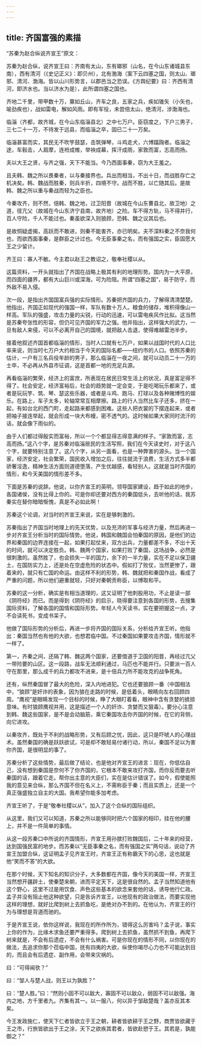 ```yaml
---
---
---
```

title: 齐国富强的素描
---




“苏秦为赵合纵说齐宣王”原文：

苏秦为赵合纵，说齐宣王曰：齐南有太山，东有瑯邪（山名，在今山东诸城县东南），西有清河（《史记正义》：即贝州），北有渤海（案下云四塞之国，则太山、瑯邪、清河、渤海。皆以山川形势言，以郡邑当之恐误。《方舆纪要》曰：齐西有清河，即济水也。当以济水为是），此所谓四塞之国也。

齐地二千里，带甲数十万，粟如丘山，齐车之良，五家之兵，疾如锥矢（小矢也，喻劲疾也），战如雷电，解如风雨。即有军役，未尝倍太山，绝清河，涉渤海也。

临淄（齐都，故齐城，在今山东临淄县北）之中七万户。臣窃度之，下户三男子，三七二十一万，不待发于远县，而临淄之卒，固已二十一万矣。

临淄甚富而实，其民无不吹竽鼓瑟，击筑弹琴，斗鸡走犬，六博蹹踘者。临淄之途，车毂击，人肩摩，连袵成帷，举袂成幕，挥汗成雨，家敦而富，志高而扬。

夫以大王之贤，与齐之强，天下不能当。今乃西面事秦，窃为大王羞之。

且夫韩、魏之所以畏秦者，以与秦接界也。兵出而相当，不出十日，而战胜存亡之机决矣。韩、魏战而胜秦，则兵半折，四境不守。战而不胜，以亡随其后。是故韩、魏之所以重与秦战而轻为之臣也。

今秦攻齐，则不然，倍韩、魏之地，过卫阳晋（故城在今山东曹县北，故卫地）之道，径亢父（故城在今山东济宁县南，故齐地）之险。车不得方轨，马不得并行，百人守险，千人不能过也。秦虽欲深入则狼顾，恐韩、魏之议其后也。

是故恫疑虚揭，高跃而不敢进，则秦不能害齐，亦已明矣。夫不深料秦之不奈我何也，而欲西面事秦，是群臣之计过也。今无臣事秦之名，而有强国之实，臣固愿大王之少留计。

齐王曰：寡人不敏。今主君以赵王之教诏之，敬奉社稷以从。

这篇资料，一开头就指出了齐国在战略上极其有利的地理形势。国内为一大平原，而四面的疆界，都有大山巨川或深海，可为险阻。所谓“四塞之国”，易于防守，而外敌不易入侵。

次一段，是指出齐国国富兵强的实际情形。苏秦把齐国的兵力，了解得清清楚楚。他指出，齐国正如现代的强国一样，军队有数十万人。粮食的储存，堆积得像山一样高。军队的强盛，攻击力量的尖锐，行动的迅速，可以雷电疾风作比拟。这当然是苏秦夸张性的形容，但仍可见齐国的军力之强。他并指出，这样强大的武力，一旦有敌人来侵，可以不必离开自己的国境，就把敌人击退，使得难越雷池半步。

接着他叙述齐国首都临淄的情形，当时人口就有七万户，如果以战国时代的人口比率来说，则当时七万户大约相当于今天的国际名都——纽约市的人口。依照苏秦的估计，一户有三名兵役年龄的男子，那么临淄在一夜之间，就可以动员二十一万的士卒，不必再从外县市征调，这是首都一地的充足兵源。

再看临淄的繁荣，经济上的富庶，所表现在居民日常生活上的状况，真是富足得不得了。社会安定，经济富裕后，社会的趋势就一定会变，于是吃喝玩乐都来了，或者是玩玩竽、筑、琴、瑟这些乐器，或者是斗鸡、跑马、打球以及各种赌博性的娱乐。在路上，车子太多，轮轴常常互相摩擦。路上的行人当然比车子还多，挤在一起，有如台北的西门町，走起路来都感到困难。这些人把衣裳的下摆连起来，或者把袖子接连举起，就会形成一块大布幔，密不透气的。这时候如果大家同时流汗的话，就会像下雨似的。

由于人们都过得殷实而富裕，所以一个个都显得志得意满的样子。“家敦而富，志高而扬。”这八个字，是苏秦对临淄居民的生活写照，我们在今天读史时，对于这八个字，就要特别注意了。这八个字，从另一面看，也是一种弊害的源头。当一个国家，经济安定，社会繁荣，国民收入增加之后，往往就流于浪费，生活方式多半都骄奢淫逸，精神生活方面则道德堕落，产生优越感，看轻别人。这就是当时齐国的情形，和今天美国的情形差不多。

下面是苏秦的说辞。他说，以你齐宣王的英明，领导国家建设，趋于如此的地步，各国诸侯，没有比得上你的。可是你却还要对西方的秦国低头，去听他的话，我苏秦实在替你暗暗惭愧，真是不必如此啊！

苏秦这个论调，对当时的齐宣王来说，实在是够刺激的。

苏秦指出了齐国当时地理上的先天优势，以及充沛的军事与经济力量，然后再进一步对齐宣王分析当时的国际情势。他说，韩国和魏国会怕秦国的原因，是他们的边界和秦国的边界连接在一起，如果打起仗来，双方出兵，力量都差不多，不出十天的时间，就可以决定胜负。韩、魏两个国家，如果打败了秦国，这场战争，必然是很刺激的。虽然胜了，也会损失一半的国力，余下的一半力量，实在不足以保卫疆土，在国防实力上，还是处在空虚危险的状态中。假如打了败仗，当然更惨了，跟着来的，就只有亡国的命运。由这样不利的形势，韩、魏就把和秦国作战，看成了严重的问题，所以他们避重就轻，只好对秦朝贡称臣，以博取和平。

苏秦的这一分析，确实是有相当道理的，这又证明了他刺股用功，不止是读一部《阴符经》而已。而是得到《阴符经》的启示，晓得要注意到各国的形势，去搜集国际资料，了解各国的国情和国际形势。年轻人今天读书，实在要把握这一点，才不会读死书，变成书呆子。

他做了国际形势的分析后，再进一步将齐国的国际关系，分析给齐宣王听。他指出：秦国当然也有他的大欲，也想君临中国。不过秦国如果要攻击齐国，情形就不一样了。

第一，齐秦之间，还隔了韩、魏这两个国家，还要借道于卫国的阳晋，再经过亢父一带险要的山区。这一段路，战车无法顺利通过，马匹也不能并行。只要派一百人守在那里，那么成千的兵力都攻不进来，是十倍兵力所不能攻克的战争死角。

还有，纵然秦国冒了最大的危险，深入内地进犯。它也还要狼顾一番（中国相法中，“狼顾”是奸诈的表象，因为狼在走路的时候，是低着头，眼睛向左右回顾四周。“鹰视”是眼睛发现一个目标的时候，睁了大眼盯着看，眼神中含有贪婪的掳掠意味。有时狼顾鹰视并用，这是描述一个人的奸诈、贪婪而又狠毒）。要分心注意到韩、魏这些国家，是不是会动脑筋，乘它秦国攻击你齐国的时候，在它的背侧，向它进攻。

以秦攻齐，既处于不利的战略形势，又有后顾之忧，因此，这只是吓唬人的心理战术。虽然秦国的确是跃跃欲试，可是却不敢轻易付诸行动，所以，秦国不足以为害你齐国，是很明显的事了。

苏秦分析了这些情势，最后做了结论，也是他对齐宣王的进言：现在，你低估自己，没有想到秦国是奈何不了你齐国的，它根本不敢来攻打齐国，而你反而要去听秦国的话，跟着它走。帮你出主意的大臣们，实在是估计错误了。如今，假使能照我的意见来合纵，那么齐国不但在名义上，不需称臣于秦；而且实质上，还是一个真正强盛独立自主的大国。我希望你能多加考虑。

齐宣王听了，于是“敬奉社稷以从”，加入了这个合纵的国际组织。

从这里，我们又可以知道，苏秦之所以能够同时把六个国家的相印，挂在他的腰上，并不是一件简单的事情。

从这一段苏秦口中所说的齐国情形，齐宣王用孙膑打败魏国后，二十年来的经营，达到国强民富的地步。而苏秦以“无臣事秦之名，而有强国之实”两句话，说动了齐宣王加盟合纵，这证明孟子见齐宣王时，齐宣王正有称霸天下的心思，这也就是他“笑而不答”的大欲。

在那个时候，天下知名的知识分子，大多数都在齐国，像今天的美国一样，齐宣王当然想开疆辟土，使秦楚来朝，进而平定天下，这是很自然的。孟子当然知道他有这个野心，这里不过是用饮食、声色这些基本的欲念来套他的话，诱导他行仁政。孟子并没有阻止他这种欲望，只是告诉齐宣王，以他现有的政治做法，而要实现他这样的理想，就好比爬到树上去抓鱼吃，是绝对办不到的。在他认为，齐宣王的行为与理想是背道而驰的。

于是齐宣王说，依你这样说，我现在的所作所为，错得这么厉害吗？孟子说，事实上你的作为，比缘木求鱼还要严重得多。爬到树上去抓鱼，虽然抓不到鱼，再爬下树来就是，不会有后遗症，不会有什么祸害。可是你现在的情形不同，以你现在的做法，去追求你那个莅临中国，抚有四夷的大欲，纵使你竭尽心力也不可能达到目的，而且会有后遗症、副作用，会带来灾祸的。

曰：“可得闻欤？”

曰：“邹人与楚人战，则王以为孰胜？”

曰：“楚人胜。”曰：“然则小固不可以敌大，寡固不可以敌众，弱固不可以敌强。海内之地，方千里者九。齐集有其一。以一服八，何以异于邹敌楚哉？盖亦反其本矣。

今王发政施仁，使天下仁者皆欲立于王之朝，耕者皆欲耕于王之野，商贾皆欲藏于王之市，行旅皆欲出于王之涂，天下之欲疾其君者，皆欲赴愬于王。其若是，孰能御之？”